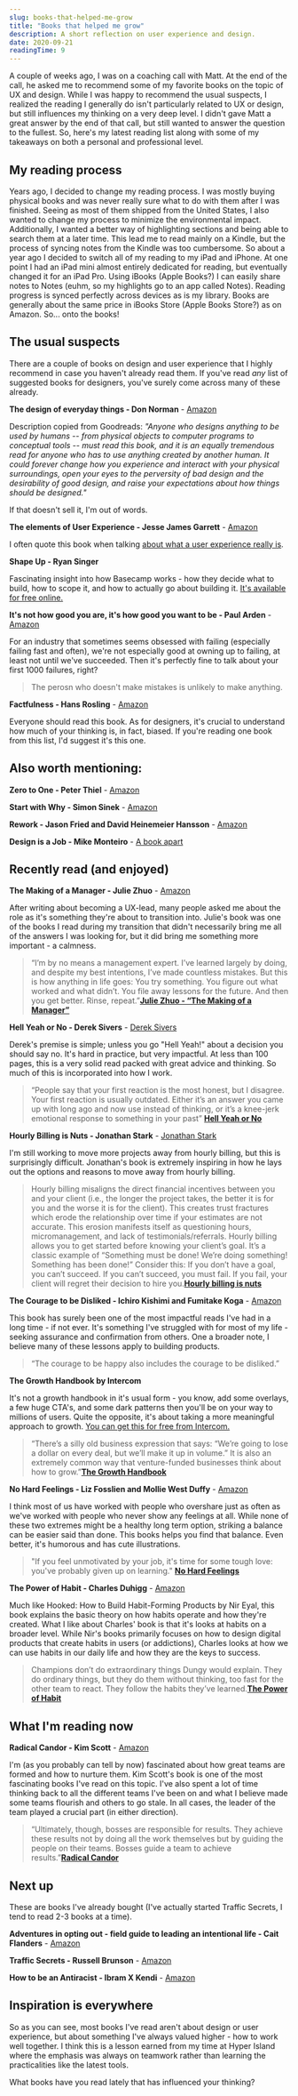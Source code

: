 ```yaml
---
slug: books-that-helped-me-grow
title: "Books that helped me grow"
description: A short reflection on user experience and design.
date: 2020-09-21
readingTime: 9
---
```


A couple of weeks ago, I was on a coaching call with Matt. At the end of the call, he asked me to recommend some of my favorite books on the topic of UX and design. While I was happy to recommend the usual suspects, I realized the reading I generally do isn't particularly related to UX or design, but still influences my thinking on a very deep level. I didn't gave Matt a great answer by the end of that call, but still wanted to answer the question to the fullest. So, here's my latest reading list along with some of my takeaways on both a personal and professional level.

## My reading process

Years ago, I decided to change my reading process. I was mostly buying physical books and was never really sure what to do with them after I was finished. Seeing as most of them shipped from the United States, I also wanted to change my process to minimize the environmental impact. Additionally, I wanted a better way of highlighting sections and being able to search them at a later time. This lead me to read mainly on a Kindle, but the process of syncing notes from the Kindle was too cumbersome. So about a year ago I decided to switch all of my reading to my iPad and iPhone. At one point I had an iPad mini almost entirely dedicated for reading, but eventually changed it for an iPad Pro. Using iBooks (Apple Books?) I can easily share notes to Notes (euhm, so my highlights go to an app called Notes). Reading progress is synced perfectly across devices as is my library. Books are generally about the same price in iBooks Store (Apple Books Store?) as on Amazon. So... onto the books!

## The usual suspects

There are a couple of books on design and user experience that I highly recommend in case you haven't already read them. If you've read *any* list of suggested books for designers, you've surely come across many of these already.

**The design of everyday things - Don Norman** - <a href="https://www.amazon.com/Design-Everyday-Things-Revised-Expanded/dp/0465050654/ref=sr_1_1?crid=2ZOV9OID34VSF&dchild=1&keywords=the+design+of+everyday+things&qid=1600623381&sprefix=the+design+of+%2Caps%2C448&sr=8-1">Amazon</a>

Description copied from Goodreads: *"Anyone who designs anything to be used by humans -- from physical objects to computer programs to conceptual tools -- must read this book, and it is an equally tremendous read for anyone who has to use anything created by another human. It could forever change how you experience and interact with your physical surroundings, open your eyes to the perversity of bad design and the desirability of good design, and raise your expectations about how things should be designed."*

If that doesn't sell it, I'm out of words.

**The elements of User Experience - Jesse James Garrett** - <a href="https://www.amazon.com/Elements-User-Experience-User-Centered-Design/dp/0321683684/ref=sr_1_1?crid=18HTJPHBTJN70&dchild=1&keywords=the+elements+of+user+experience&qid=1600623447&sprefix=the+elements%2Caps%2C246&sr=8-1">Amazon</a>

I often quote this book when talking <a href="/whatsux/">about what a user experience really is</a>.

**Shape Up - Ryan Singer**

Fascinating insight into how Basecamp works - how they decide what to build, how to scope it, and how to actually go about building it.
<a href="https://basecamp.com/shapeup">It's available for free online.</a>

**It's not how good you are, it's how good you want to be - Paul Arden** - <a href="https://www.amazon.com/Its-Not-How-Good-Want/dp/0714843377/ref=sr_1_1?crid=2WDX6X6PFLHVN&dchild=1&keywords=it%27s+not+how+good+you+are%2C+it%27s+how+good+you+want+to+be&qid=1600623480&sprefix=it%27s+not+how+%2Caps%2C229&sr=8-1">Amazon</a>

For an industry that sometimes seems obsessed with failing (especially failing fast and often), we're not especially good at owning up to failing, at least not until we've succeeded.  Then it's perfectly fine to talk about your first 1000 failures, right?

> The perosn who doesn't make mistakes is unlikely to make anything.

**Factfulness - Hans Rosling** - <a href="https://www.amazon.com/Factfulness-Reasons-World-Things-Better/dp/1250123828/ref=sr_1_1?crid=3STDPKOBDAAJT&dchild=1&keywords=factfulness&qid=1600623503&sprefix=factfulne%2Caps%2C260&sr=8-1">Amazon</a>

Everyone should read this book. As for designers, it's crucial to understand how much of your thinking is, in fact, biased. If you're reading one book from this list, I'd suggest it's this one.

## Also worth mentioning:

**Zero to One - Peter Thiel** - <a href="https://www.amazon.com/Zero-One-Notes-Startups-Future/dp/0804139296/ref=sr_1_1?crid=M7HHLFC91HIT&dchild=1&keywords=zero+to+one&qid=1600623535&sprefix=zero+to%2Caps%2C238&sr=8-1">Amazon</a>

**Start with Why - Simon Sinek** - <a href="https://www.amazon.com/Start-Why-Leaders-Inspire-Everyone/dp/1591846447/ref=sr_1_1?crid=17W0YR6WDVC4U&dchild=1&keywords=start+with+why&qid=1600623553&sprefix=start+with%2Caps%2C236&sr=8-1">Amazon</a>

**Rework - Jason Fried and David Heinemeier Hansson** - <a href="https://www.amazon.com/Rework-Jason-Fried/dp/0307463745/ref=sr_1_1?dchild=1&keywords=rework&qid=1600623571&sr=8-1">Amazon</a>

**Design is a Job - Mike Monteiro** - <a href="https://abookapart.com/products/design-is-a-job">A book apart</a>

## Recently read (and enjoyed)

**The Making of a Manager - Julie Zhuo** - <a href="https://www.amazon.com/Making-Manager-What-Everyone-Looks/dp/0735219567/ref=sr_1_1?crid=3LDTPZGBRXOI1&dchild=1&keywords=making+of+a+manager&qid=1600623620&sprefix=making+of+a+m%2Caps%2C236&sr=8-1">Amazon</a>

After writing about becoming a UX-lead, many people asked me about the role as it's something they're about to transition into. Julie's book was one of the books I read during my transition that didn't necessarily bring me all of the answers I was looking for, but it did bring me something more important - a calmness.

>“I’m by no means a management expert. I’ve learned largely by doing, and despite my best intentions, I’ve made countless mistakes. But this is how anything in life goes: You try something. You figure out what worked and what didn’t. You file away lessons for the future. And then you get better. Rinse, repeat.”**<a href="https://juliezhuo.com/book/manager.html">Julie Zhuo - “The Making of a Manager”</a>**

**Hell Yeah or No - Derek Sivers** - <a href="https://sive.rs/n">Derek Sivers</a>

Derek's premise is simple; unless you go "Hell Yeah!" about a decision you should say no. It's hard in practice, but very impactful. At less than 100 pages, this is a very solid read packed with great advice and thinking. So much of this is incorporated into how I work.

> “People say that your first reaction is the most honest, but I disagree. Your first reaction is usually outdated. Either it’s an answer you came up with long ago and now use instead of thinking, or it’s a knee-jerk emotional response to something in your past”
**<a href="https://sive.rs/n">Hell Yeah or No</a>**

**Hourly Billing is Nuts - Jonathan Stark** - <a href="https://jonathanstark.com/hbin">Jonathan Stark</a>

I'm still working to move more projects away from hourly billing, but this is surprisingly difficult. Jonathan's book is extremely inspiring in how he lays out the options and reasons to move away from hourly billing.

>Hourly billing misaligns the direct financial incentives between you and your client (i.e., the longer the project takes, the better it is for you and the worse it is for the client). This creates trust fractures which erode the relationship over time if your estimates are not accurate. This erosion manifests itself as questioning hours, micromanagement, and lack of testimonials/referrals.
Hourly billing allows you to get started before knowing your client’s goal. It’s a classic example of “Something must be done! We’re doing something! Something has been done!” Consider this: If you don’t have a goal, you can’t succeed. If you can’t succeed, you must fail. If you fail, your client will regret their decision to hire you.**<a href="https://jonathanstark.com/hbin">Hourly billing is nuts</a>**

**The Courage to be Disliked - Ichiro Kishimi and Fumitake Koga** - <a href="https://www.amazon.com/The-Courage-to-Be-Disliked-audiobook/dp/B07BRPW98K/ref=sr_1_1?crid=2ZZIXASRHV294&dchild=1&keywords=courage+to+be+disliked+book&qid=1600623680&sprefix=courage+to+be+%2Caps%2C234&sr=8-1">Amazon</a>

This book has surely been one of the most impactful reads I've had in a long time - if not ever. It's something I've struggled with for most of my life - seeking assurance and confirmation from others. One a broader note, I believe many of these lessons apply to building products.

>“The courage to be happy also includes the courage to be disliked.”

**The Growth Handbook by Intercom**

It's not a growth handbook in it's usual form - you know, add some overlays, a few huge CTA's, and some dark patterns then you'll be on your way to millions of users. Quite the opposite, it's about taking a more meaningful approach to growth. <a href="https://www.intercom.com/resources/books/growth-handbook">You can get this for free from Intercom.</a>

>“There’s a silly old business expression that says: “We’re going to lose a dollar on every deal, but we’ll make it up in volume.” It is also an extremely common way that venture-funded businesses think about how to grow.”**<a href="https://www.intercom.com/resources/books/growth-handbook">The Growth Handbook</a>**

**No Hard Feelings - Liz Fosslien and Mollie West Duffy** - <a href="https://www.amazon.com/No-Hard-Feelings-audiobook/dp/B07MSLNF1R/ref=sr_1_1?crid=2CBHWVIL2NY27&dchild=1&keywords=no+hard+feelings&qid=1600623733&s=audible&sprefix=no+hard+fee%2Caudible%2C223&sr=1-1">Amazon</a>

I think most of us have worked with people who overshare just as often as we've worked with people who never show any feelings at all. While none of these two extremes might be a healthy long term option, striking a balance can be easier said than done. This books helps you find that balance. Even better, it's humorous and has cute illustrations.

>"If you feel unmotivated by your job, it's time for some tough love: you've probably given up on learning."
**<a href="https://www.amazon.com/No-Hard-Feelings-audiobook/dp/B07MSLNF1R/ref=sr_1_1?crid=2CBHWVIL2NY27&dchild=1&keywords=no+hard+feelings&qid=1600623733&s=audible&sprefix=no+hard+fee%2Caudible%2C223&sr=1-1">No Hard Feelings</a>**

**The Power of Habit - Charles Duhigg** - <a href="https://www.amazon.com/The-Power-of-Habit-Charles-Duhigg-audiobook/dp/B007EJSMC8/ref=sr_1_1?crid=93GSUMP8HFKS&dchild=1&keywords=the+power+of+habit&qid=1600623757&s=audible&sprefix=the+power+of+%2Caudible%2C228&sr=1-1">Amazon</a>

Much like Hooked: How to Build Habit-Forming Products by Nir Eyal, this book explains the basic theory on how habits operate and how they're created. What I like about Charles' book is that it's looks at habits on a broader level. While Nir's books primarily focuses on how to design digital products that create habits in users (or addictions), Charles looks at how we can use habits in our daily life and how they are the keys to success.

>Champions don’t do extraordinary things Dungy would explain. They do ordinary things, but they do them without thinking, too fast for the other team to react. They follow the habits they’ve learned.**<a href="https://www.amazon.com/The-Power-of-Habit-Charles-Duhigg-audiobook/dp/B007EJSMC8/ref=sr_1_1?crid=93GSUMP8HFKS&dchild=1&keywords=the+power+of+habit&qid=1600623757&s=audible&sprefix=the+power+of+%2Caudible%2C228&sr=1-1">The Power of Habit</a>**


## What I'm reading now

**Radical Candor - Kim Scott** - <a href="https://www.amazon.com/Radical-Candor-Revised-Kick-Ass-Humanity/dp/B07XVQB7XV/ref=sr_1_1?crid=1NESTOE2BBGHQ&dchild=1&keywords=radical+candor&qid=1600623786&s=audible&sprefix=radica%2Caudible%2C226&sr=1-1">Amazon</a>

I'm (as you probably can tell by now) fascinated about how great teams are formed and how to nurture them. Kim Scott's book is one of the most fascinating books I've read on this topic. I've also spent a lot of time thinking back to all the different teams I've been on and what I believe made some teams flourish and others to go stale. In all cases, the leader of the team played a crucial part (in either direction).

> “Ultimately, though, bosses are responsible for results. They achieve these results not by doing all the work themselves but by guiding the people on their teams. Bosses guide a team to achieve results.”**<a href="https://www.amazon.com/Radical-Candor-Revised-Kick-Ass-Humanity/dp/B07XVQB7XV/ref=sr_1_1?crid=1NESTOE2BBGHQ&dchild=1&keywords=radical+candor&qid=1600623786&s=audible&sprefix=radica%2Caudible%2C226&sr=1-1">Radical Candor</a>**

## Next up

These are books I've already bought (I've actually started Traffic Secrets, I tend to read 2-3 books at a time).

**Adventures in opting out -  field guide to leading an intentional life - Cait Flanders** - <a href="https://www.amazon.com/Adventures-Opting-Out-Leading-Intentional/dp/B08FTLCC1G/ref=sr_1_1?crid=1AVYJ6ZDR9NDZ&dchild=1&keywords=adventures+in+opting+out&qid=1600623839&s=audible&sprefix=adventures+in+opt%2Caudible%2C427&sr=1-1">Amazon</a>

**Traffic Secrets - Russell Brunson** - <a href="https://www.amazon.com/Traffic-Secrets-Underground-Playbook-Customers/dp/B08B9XH6KH/ref=sr_1_1?crid=2L1H0RHQ7XHBZ&dchild=1&keywords=traffic+secrets+russell+brunson&qid=1600623815&s=audible&sprefix=traffic+secret%2Caudible%2C226&sr=1-1">Amazon</a>

**How to be an Antiracist - Ibram X Kendi** - <a href="https://www.amazon.com/How-to-Be-an-Antiracist-audiobook/dp/B07TT85KLQ/ref=sr_1_1?crid=4PWBPRE8ENQA&dchild=1&keywords=how+to+be+an+antiracist&qid=1600623861&s=audible&sprefix=how+to%2Caudible%2C228&sr=1-1">Amazon</a>

## Inspiration is everywhere

So as you can see, most books I've read aren't about design or user experience, but about something I've always valued higher - how to work well together. I think this is a lesson earned from my time at Hyper Island where the emphasis was always on teamwork rather than learning the practicalities like the latest tools.

What books have you read lately that has influenced your thinking?